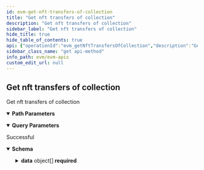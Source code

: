 ```yaml
---
id: evm-get-nft-transfers-of-collection
title: "Get nft transfers of collection"
description: "Get nft transfers of collection"
sidebar_label: "Get nft transfers of collection"
hide_title: true
hide_table_of_contents: true
api: {"operationId":"evm_getNftTransfersOfCollection","description":"Get nft transfers of collection","parameters":[{"name":"collection_address","required":true,"in":"path","schema":{"type":"string"}},{"name":"offset","required":false,"in":"query","description":"Number of items to skip before returning items, default: 0","schema":{"type":"number"}},{"name":"limit","required":false,"in":"query","description":"Number of items returned, default: 20","schema":{"type":"number"}}],"responses":{"200":{"description":"Successful","content":{"application/json":{"schema":{"type":"object","properties":{"offset":{"type":"number","description":"Offset"},"limit":{"type":"number","description":"Limit of results"},"total_items":{"type":"number","description":"Total returned result items"},"data":{"description":"Array of documents","type":"array","items":{"type":"object","properties":{"token_address":{"type":"string","description":"The address of the NFT contract"},"transaction_hash":{"type":"string","description":"The transaction hash"},"transaction_type":{"type":"string","description":"The type of NFT contract standard"},"transaction_index":{"type":"number","description":"The transaction index"},"contract_type":{"type":"string","description":"The type of NFT contract standard"},"token_id":{"type":"string","description":"The token ID of the NFT"},"value":{"type":"string","description":"The value that was sent in the transaction (ETH/BNB/etc..)"},"block_hash":{"type":"string","description":"The block hash of the transaction"},"block_number":{"type":"number","description":"The block number when the amount or owner changed"},"log_index":{"type":"number","description":"The log index"},"block_timestamp":{"type":"number","description":"The block timestamp"},"amount":{"type":"string","description":"The number of tokens transferred"},"from_address":{"type":"string","description":"The address that sent the NFT"},"to_address":{"type":"string","description":"The address that received the NFT"},"operator":{"type":"string","description":"The operator present only for ERC1155 transfers"}},"required":["token_address","transaction_hash","transaction_type","transaction_index","contract_type","token_id","value","block_hash","block_number","log_index","block_timestamp","amount","from_address","to_address","operator"],"title":"NftTransferDto"}}},"required":["offset","limit","total_items","data"],"title":"ListNftTransfersResponseDto"}}}}},"security":[{"apiKey":[]}],"tags":["Get NFT transfers"],"method":"get","path":"/v1/collections/{collection_address}/nft-transfers","servers":[{"url":"https://eth-mainnet-api.blocklens.io","description":"Ethereum Mainnet server"}],"securitySchemes":{"bearer":{"scheme":"bearer","bearerFormat":"JWT","type":"http"},"basic":{"type":"http","scheme":"basic"},"apiKey":{"type":"apiKey","name":"x-api-key","in":"header"}},"info":{"title":"EVM APIs","description":"Swagger documentation","version":"1.0.0","contact":{}},"postman":{"name":"Get nft transfers of collection","description":{"content":"Get nft transfers of collection","type":"text/plain"},"url":{"path":["v1","collections",":collection_address","nft-transfers"],"host":["{{baseUrl}}"],"query":[{"disabled":false,"description":{"content":"Number of items to skip before returning items, default: 0","type":"text/plain"},"key":"offset","value":""},{"disabled":false,"description":{"content":"Number of items returned, default: 20","type":"text/plain"},"key":"limit","value":""}],"variable":[{"disabled":false,"description":{"content":"(Required) ","type":"text/plain"},"type":"any","value":"","key":"collection_address"}]},"header":[{"key":"Accept","value":"application/json"}],"method":"GET","auth":{"type":"apikey","apikey":[{"type":"any","value":"x-api-key","key":"key"},{"type":"any","value":"<API Key>","key":"value"},{"type":"any","value":"header","key":"in"}]}}}
sidebar_class_name: "get api-method"
info_path: evm/evm-apis
custom_edit_url: null
---
```



## Get nft transfers of collection



Get nft transfers of collection

<details style={{"marginBottom":"1rem"}} data-collapsed={false} open={true}><summary style={{}}><strong>Path Parameters</strong></summary><div><ul><ParamsItem className={"paramsItem"} param={{"name":"collection_address","required":true,"in":"path","schema":{"type":"string"}}}></ParamsItem></ul></div></details><details style={{"marginBottom":"1rem"}} data-collapsed={false} open={true}><summary style={{}}><strong>Query Parameters</strong></summary><div><ul><ParamsItem className={"paramsItem"} param={{"name":"offset","required":false,"in":"query","description":"Number of items to skip before returning items, default: 0","schema":{"type":"number"}}}></ParamsItem><ParamsItem className={"paramsItem"} param={{"name":"limit","required":false,"in":"query","description":"Number of items returned, default: 20","schema":{"type":"number"}}}></ParamsItem></ul></div></details><div><ApiTabs><TabItem label={"200"} value={"200"}><div>

Successful

</div><div><MimeTabs schemaType={"response"}><TabItem label={"application/json"} value={"application/json"}><SchemaTabs><TabItem label={"Schema"} value={"Schema"}><details style={{}} data-collapsed={false} open={true}><summary style={{"textAlign":"left"}}><strong>Schema</strong></summary><div style={{"textAlign":"left","marginLeft":"1rem"}}></div><ul style={{"marginLeft":"1rem"}}><SchemaItem collapsible={false} name={"offset"} required={true} schemaName={"number"} qualifierMessage={undefined} schema={{"type":"number","description":"Offset"}}></SchemaItem><SchemaItem collapsible={false} name={"limit"} required={true} schemaName={"number"} qualifierMessage={undefined} schema={{"type":"number","description":"Limit of results"}}></SchemaItem><SchemaItem collapsible={false} name={"total_items"} required={true} schemaName={"number"} qualifierMessage={undefined} schema={{"type":"number","description":"Total returned result items"}}></SchemaItem><SchemaItem collapsible={true} className={"schemaItem"}><details style={{}}><summary style={{}}><strong>data</strong><span style={{"opacity":"0.6"}}> object[]</span><strong style={{"fontSize":"var(--ifm-code-font-size)","color":"var(--openapi-required)"}}> required</strong></summary><div style={{"marginLeft":"1rem"}}><div style={{"marginTop":".5rem","marginBottom":".5rem"}}>

Array of documents

</div><li><div style={{"fontSize":"var(--ifm-code-font-size)","opacity":"0.6","marginLeft":"-.5rem","paddingBottom":".5rem"}}>Array [</div></li><SchemaItem collapsible={false} name={"token_address"} required={true} schemaName={"string"} qualifierMessage={undefined} schema={{"type":"string","description":"The address of the NFT contract"}}></SchemaItem><SchemaItem collapsible={false} name={"transaction_hash"} required={true} schemaName={"string"} qualifierMessage={undefined} schema={{"type":"string","description":"The transaction hash"}}></SchemaItem><SchemaItem collapsible={false} name={"transaction_type"} required={true} schemaName={"string"} qualifierMessage={undefined} schema={{"type":"string","description":"The type of NFT contract standard"}}></SchemaItem><SchemaItem collapsible={false} name={"transaction_index"} required={true} schemaName={"number"} qualifierMessage={undefined} schema={{"type":"number","description":"The transaction index"}}></SchemaItem><SchemaItem collapsible={false} name={"contract_type"} required={true} schemaName={"string"} qualifierMessage={undefined} schema={{"type":"string","description":"The type of NFT contract standard"}}></SchemaItem><SchemaItem collapsible={false} name={"token_id"} required={true} schemaName={"string"} qualifierMessage={undefined} schema={{"type":"string","description":"The token ID of the NFT"}}></SchemaItem><SchemaItem collapsible={false} name={"value"} required={true} schemaName={"string"} qualifierMessage={undefined} schema={{"type":"string","description":"The value that was sent in the transaction (ETH/BNB/etc..)"}}></SchemaItem><SchemaItem collapsible={false} name={"block_hash"} required={true} schemaName={"string"} qualifierMessage={undefined} schema={{"type":"string","description":"The block hash of the transaction"}}></SchemaItem><SchemaItem collapsible={false} name={"block_number"} required={true} schemaName={"number"} qualifierMessage={undefined} schema={{"type":"number","description":"The block number when the amount or owner changed"}}></SchemaItem><SchemaItem collapsible={false} name={"log_index"} required={true} schemaName={"number"} qualifierMessage={undefined} schema={{"type":"number","description":"The log index"}}></SchemaItem><SchemaItem collapsible={false} name={"block_timestamp"} required={true} schemaName={"number"} qualifierMessage={undefined} schema={{"type":"number","description":"The block timestamp"}}></SchemaItem><SchemaItem collapsible={false} name={"amount"} required={true} schemaName={"string"} qualifierMessage={undefined} schema={{"type":"string","description":"The number of tokens transferred"}}></SchemaItem><SchemaItem collapsible={false} name={"from_address"} required={true} schemaName={"string"} qualifierMessage={undefined} schema={{"type":"string","description":"The address that sent the NFT"}}></SchemaItem><SchemaItem collapsible={false} name={"to_address"} required={true} schemaName={"string"} qualifierMessage={undefined} schema={{"type":"string","description":"The address that received the NFT"}}></SchemaItem><SchemaItem collapsible={false} name={"operator"} required={true} schemaName={"string"} qualifierMessage={undefined} schema={{"type":"string","description":"The operator present only for ERC1155 transfers"}}></SchemaItem><li><div style={{"fontSize":"var(--ifm-code-font-size)","opacity":"0.6","marginLeft":"-.5rem"}}>]</div></li></div></details></SchemaItem></ul></details></TabItem><TabItem label={"Example (from schema)"} value={"Example (from schema)"}><ResponseSamples responseExample={"{\n  \"offset\": 0,\n  \"limit\": 0,\n  \"total_items\": 0,\n  \"data\": [\n    {\n      \"token_address\": \"string\",\n      \"transaction_hash\": \"string\",\n      \"transaction_type\": \"string\",\n      \"transaction_index\": 0,\n      \"contract_type\": \"string\",\n      \"token_id\": \"string\",\n      \"value\": \"string\",\n      \"block_hash\": \"string\",\n      \"block_number\": 0,\n      \"log_index\": 0,\n      \"block_timestamp\": 0,\n      \"amount\": \"string\",\n      \"from_address\": \"string\",\n      \"to_address\": \"string\",\n      \"operator\": \"string\"\n    }\n  ]\n}"} language={"json"}></ResponseSamples></TabItem></SchemaTabs></TabItem></MimeTabs></div></TabItem></ApiTabs></div>
      